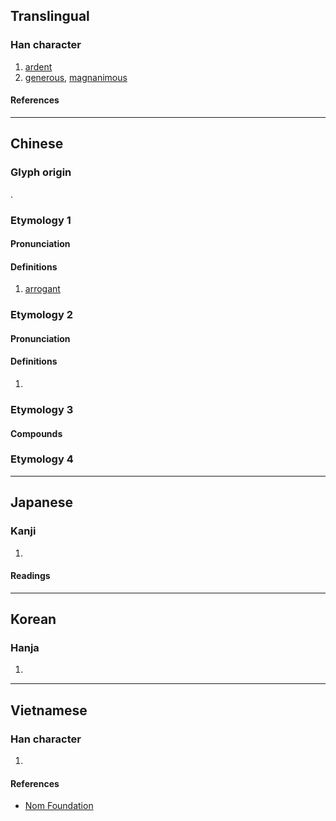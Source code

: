 {{character info}}
==Translingual==

===Han character===
{{Han char|rn=61|rad=心|as=04|sn=7|four=|canj=PYHN|ids=⿰忄亢}}

# [[ardent]]
# [[generous]], [[magnanimous]]

====References====
{{Han ref|kx=0378.320|dkj=10403|dj=0707.030|hdz=42278.060|uh=5FFC}}

----

==Chinese==
{{zh-forms}}

===Glyph origin===
{{Han compound|心|alt1=忄|亢|ls=psc|c1=s|t1=heart|c2=p}}.

===Etymology 1===

====Pronunciation====
{{zh-pron
|m=hàng
|cat=a
}}

====Definitions====
{{zh-hanzi}}

# [[arrogant]]

===Etymology 2===

====Pronunciation====
{{zh-pron
|m=hāng
|mc=1
|cat=a
}}

====Definitions====
{{zh-hanzi}}

# {{zh-only|咉忼}}

===Etymology 3===
{{zh-see|慷|ssv}}

====Compounds====
{{zh-der|忼慨}}

===Etymology 4===
{{zh-see|亢|v}}

----

==Japanese==

===Kanji===
{{ja-kanji|grade=|rs=心04}}

# {{rfdef|ja|sort=心04}}

====Readings====
{{ja-readings
|on=こう, ほう, ひょう
|kun=なげく, あなどる
}}

----

==Korean==

===Hanja===
{{ko-hanja|강}}

# {{rfdef|ko|sort=心04}}

----

==Vietnamese==

===Han character===
{{vi-readings|rs=心04|reading=[[khảng]]}}

# {{rfdef|vi|sort=心04}}

====References====
* [http://nomfoundation.org/common/nom_details.php?codepoint=5ffc Nom Foundation]